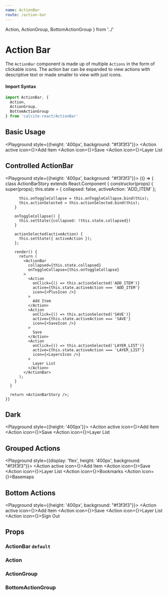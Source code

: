 ```yaml
---
name: ActionBar
route: /action-bar
---
```



  Action,
  ActionGroup,
  BottomActionGroup
} from '../'


# Action Bar

The `ActionBar` component is made up of multiple `Actions` in the form of clickable icons. The action bar can be expanded to view actions with descriptive text or made smaller to view with just icons.

#### Import Syntax

```js
import ActionBar, {
  Action,
  ActionGroup,
  BottomActionGroup
} from 'calcite-react/ActionBar'
```

## Basic Usage

<Playground style={{height: '400px', background: "#f3f3f3"}}>
  <ActionBar>
    <Action active icon={<PlusIcon />}>Add Item</Action>
    <Action icon={<SaveIcon />}>Save</Action>
    <Action icon={<LayersIcon filled />}>Layer List</Action>
  </ActionBar>
</Playground>

## Controlled ActionBar

<Playground style={{height: '400px', background: "#f3f3f3"}}>
  {() => {    
      class ActionBarStory extends React.Component {
        constructor(props) {
          super(props);
          this.state = {
            collapsed: false,
            activeAction: 'ADD_ITEM'
          };

          this.onToggleCollapse = this.onToggleCollapse.bind(this);
          this.actionSelected = this.actionSelected.bind(this);
        }

        onToggleCollapse() {
          this.setState({collapsed: !this.state.collapsed})
        }

        actionSelected(activeAction) {
          this.setState({ activeAction });
        };

        render() {
          return (
            <ActionBar
              collapsed={this.state.collapsed}
              onToggleCollapse={this.onToggleCollapse}
            >
              <Action
                onClick={() => this.actionSelected('ADD_ITEM')}
                active={this.state.activeAction === 'ADD_ITEM'}
                icon={<PlusIcon />}
              >
                Add Item
              </Action>
              <Action
                onClick={() => this.actionSelected('SAVE')}
                active={this.state.activeAction === 'SAVE'}
                icon={<SaveIcon />}
              >
                Save
              </Action>
              <Action
                onClick={() => this.actionSelected('LAYER_LIST')}
                active={this.state.activeAction === 'LAYER_LIST'}
                icon={<LayersIcon />}
              >
                Layer List
              </Action>
            </ActionBar>
          );
        }
      }

      return <ActionBarStory />;
    }}
</Playground>

## Dark

<Playground style={{height: '400px'}}>
  <ActionBar dark>
    <Action active icon={<PlusIcon />}>Add Item</Action>
    <Action icon={<SaveIcon />}>Save</Action>
    <Action icon={<LayersIcon filled />}>Layer List</Action>
  </ActionBar>
</Playground>

## Grouped Actions

<Playground style={{display: 'flex', height: '400px', background: "#f3f3f3"}}>
  <ActionBar>
    <ActionGroup>
      <Action active icon={<PlusIcon />}>Add Item</Action>
      <Action icon={<SaveIcon />}>Save</Action>
      <Action icon={<LayersIcon filled />}>Layer List</Action>
    </ActionGroup>
    <ActionGroup>
      <Action icon={<BookmarkIcon />}>Bookmarks</Action>
      <Action icon={<BasemapIcon />}>Basemaps</Action>
    </ActionGroup>
  </ActionBar>
</Playground>

## Bottom Actions

<Playground style={{height: '400px', background: "#f3f3f3"}}>
  <ActionBar>
    <ActionGroup>
      <Action active icon={<PlusIcon />}>Add Item</Action>
      <Action icon={<SaveIcon />}>Save</Action>
      <Action icon={<LayersIcon filled />}>Layer List</Action>
    </ActionGroup>
    <BottomActionGroup>
      <Action icon={<SignOutIcon />}>Sign Out</Action>
    </BottomActionGroup>
  </ActionBar>
</Playground>

## Props

### ActionBar `default`

<PropsTable of={ActionBar} />

### Action

<PropsTable of={Action} />

### ActionGroup

<PropsTable of={ActionGroup} />

### BottomActionGroup

<PropsTable of={BottomActionGroup} />
